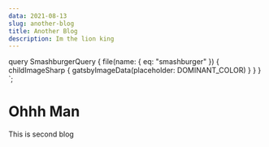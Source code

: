```yaml
---
data: 2021-08-13
slug: another-blog
title: Another Blog
description: Im the lion king
---
```



  query SmashburgerQuery {
    file(name: { eq: "smashburger" }) {
      childImageSharp {
        gatsbyImageData(placeholder: DOMINANT_COLOR)
      }
    }
  }
`;

# Ohhh Man

<GatsbyImage
  image={getImage(props.data.file)}
  alt="a smashburger on a plate with french fries in the foreground"
/>

This is second blog
